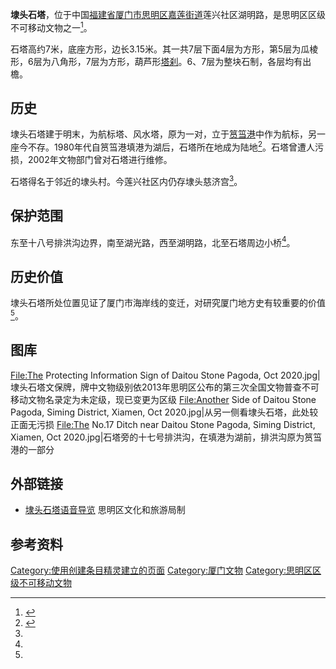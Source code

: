 {{文物保护单位
| 名称 = 埭头石塔
| 图片 = Daitou Stone Pagoda in Siming District, Xiamen, Oct 2020.jpg
| 时代 = 明末
| 分类 = 古建筑
| 所在 = [[嘉莲街道|嘉莲街道]]莲兴社区湖明路旁绿化带
| 级别 = 区级
| 说明 = 石塔现状
| 市/县名 = 思明区
| 编号 = 
| 登录 = 2020年5月
}}
'''埭头石塔'''，位于中国[[福建省|福建省]][[厦门市|厦门市]][[思明区|思明区]][[嘉莲街道|嘉莲街道]]莲兴社区湖明路，是思明区区级不可移动文物之一<ref name=":0">{{Cite web|title=区政府文件 思明区政府|url=http://www.siming.gov.cn/zfxxgkzl/qrmzf/zfxxgkml/zcfg/qzfwj/202005/t20200506_700750.htm|accessdate=2020-10-02|work=www.siming.gov.cn|archive-date=2020-10-06|archive-url=https://web.archive.org/web/20201006213312/http://www.siming.gov.cn/zfxxgkzl/qrmzf/zfxxgkml/zcfg/qzfwj/202005/t20200506_700750.htm|dead-url=no}}</ref>。

石塔高约7米，底座方形，边长3.15米。其一共7层下面4层为方形，第5层为瓜棱形，6层为八角形，7层为方形，葫芦形[[塔刹|塔刹]]。6、7层为整块石制，各层均有出檐。

== 历史 ==
埭头石塔建于明末，为航标塔、风水塔，原为一对，立于[[筼筜港|筼筜港]]中作为航标，另一座今不存。1980年代自筼筜港填港为湖后，石塔所在地成为陆地<ref>{{Cite web|title=记忆中的筼筜港_厦门晚报电子报[厦门晚报]_厦门网|url=http://epaper.xmnn.cn/xmwb/20190512/201905/t20190512_5276801.htm|accessdate=2020-10-02|work=epaper.xmnn.cn|archive-date=2020-10-10|archive-url=https://web.archive.org/web/20201010175528/http://epaper.xmnn.cn/xmwb/20190512/201905/t20190512_5276801.htm|dead-url=no}}</ref>。石塔曾遭人污损，2002年文物部门曾对石塔进行维修。

石塔得名于邻近的埭头村。今莲兴社区内仍存埭头慈济宫<ref name=":0" />。

== 保护范围 ==
东至十八号排洪沟边界，南至湖光路，西至湖明路，北至石塔周边小桥<ref name=":0" />。
== 历史价值 ==
埭头石塔所处位置见证了厦门市海岸线的变迁，对研究厦门地方史有较重要的价值<ref name=":0" />。
== 图库 ==
<gallery>
File:The Protecting Information Sign of Daitou Stone Pagoda, Oct 2020.jpg|埭头石塔文保牌，牌中文物级别依2013年思明区公布的第三次全国文物普查不可移动文物名录定为未定级，现已变更为区级
File:Another Side of Daitou Stone Pagoda, Siming District, Xiamen, Oct 2020.jpg|从另一侧看埭头石塔，此处较正面无污损
File:The No.17 Ditch near Daitou Stone Pagoda, Siming District, Xiamen, Oct 2020.jpg|石塔旁的十七号排洪沟，在填港为湖前，排洪沟原为筼筜港的一部分
</gallery>

== 外部链接 ==
*[http://weixin.91zhly.com/console/shake/audioTour/forwardPage/180710010756339 埭头石塔语音导览] 思明区文化和旅游局制
== 参考资料 ==
{{Reflist|2}}
[[Category:使用创建条目精灵建立的页面|Category:使用创建条目精灵建立的页面]]
[[Category:厦门文物|Category:厦门文物]]
[[Category:思明区区级不可移动文物|Category:思明区区级不可移动文物]]